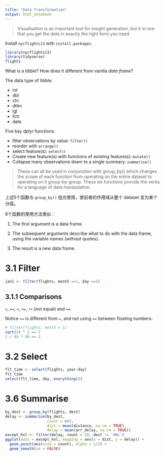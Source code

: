 ```yaml
---
title: "Data Transformation"
output: html_notebook
---
```


> Visualisation is an important tool for insight generation, but it is rare that you get the data in exactly the right form you need.

Install `nycflights13` with `install.packages`.

```r
library(nycflights13)
library(tidyverse)
flights
```

What is a *tibble*?
How does it different from vanilla *data frame*?

The data type of tibble:

* int
* dbl
* chr
* dttm
* lgl
* fctr
* date

Five key *dplyr* functions:

* filter observations by value: `filter()`
* reorder with `arrange()`
* select feature(s): `select()`
* Create new feature(s) with functions of existing feature(s): `mutate()`
* Collapse many observations down to a single summary: `summarise()`

> These can all be used in conjunction with group_by() which changes the scope of each function from operating on the entire dataset to operating on it group-by-group. These six functions provide the verbs for a language of data manipulation.

上述5个函数与 `group_by()` 组合使用，使前者的作用域从整个 dataset 变为某个分组。

6个函数的使用方法类似：

1. The first argument is a data frame.

1. The subsequent arguments describe what to do with the data frame, using the variable names (without quotes).

1. The result is a new data frame.

# 3.1 Filter

```r
jan1 <- filter(flights, month ==1, day ==1)
```

## 3.1.1 Comparisons

`>`, `>=`, `<`, `<=`, `!=` (not equal) and `==`.

Notice `==` is different from `=`, and not using `==` between floating numbers:
```r
# filter(flights, month = 1)
sqrt(2) ^ 2 == 2
1 / 49 * 49 == 1
```

# 3.2 Select

```r
flt_time <- select(flights, year:day)
flt_time
select(flt_time, day, everything())
```

# 3.6 Summarise

```r
by_dest <- group_by(flights, dest)
delay <- summarise(by_dest,
                   count = n(),
                   dist = mean(distance, na.rm = TRUE),
                   delay = mean(arr_delay, na.rm = TRUE))
except_hnl <- filter(delay, count > 20, dest != 'HNL')
ggplot(data = except_hnl, mapping = aes(x = dist, y = delay)) +
  geom_point(aes(size = count), alpha = 1/3) +
  geom_smooth(se = FALSE)
```

